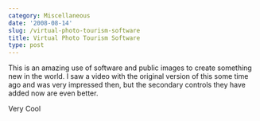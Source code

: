 ```yaml
---
category: Miscellaneous
date: '2008-08-14'
slug: /virtual-photo-tourism-software
title: Virtual Photo Tourism Software
type: post
---
```



This is an amazing use of software and public images to create
something new in the world. I saw a video with the original version
of this some time ago and was very impressed then, but the
secondary controls they have added now are even better.

Very Cool